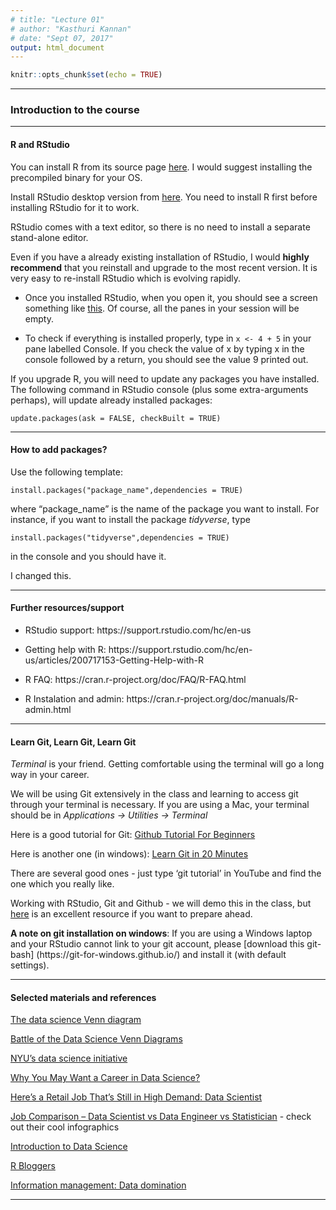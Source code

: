 ```yaml
---
# title: "Lecture 01"
# author: "Kasthuri Kannan"
# date: "Sept 07, 2017"
output: html_document
---
```


```r
knitr::opts_chunk$set(echo = TRUE)
```

---

### Introduction to the course  

---

#### R and RStudio

You can install R from its source page <a href="https://www.r-project.org/"target="_blank"> here</a>. I would suggest installing the precompiled binary for your OS.

Install RStudio desktop version from <a href="https://www.rstudio.com/products/RStudio/"target="_blank">here</a>. You need to install R first before installing RStudio for it to work.

RStudio comes with a text editor, so there is no need to install a separate stand-alone editor.

Even if you have a already existing installation of RStudio, I would **highly recommend** that you reinstall and upgrade to the most recent version. It is very easy to re-install RStudio which is evolving rapidly. 

* Once you installed RStudio, when you open it, you should see a screen something like [this](http://www.rstudio.com/wp-content/uploads/2014/04/rstudio-workbench.png). Of course, all the panes in your session will be empty.

* To check if everything is installed properly, type in `x <- 4 + 5` in your pane labelled Console. If you check the value of x by typing x in the console followed by a return, you should see the value 9 printed out.
  
If you upgrade R, you will need to update any packages you have installed. The following command in RStudio console (plus some extra-arguments perhaps), will update already installed packages:

`update.packages(ask = FALSE, checkBuilt = TRUE)`

---

#### How to add packages?

Use the following template:

`install.packages("package_name",dependencies = TRUE)` 

where "package_name" is the name of the package you want to install. For instance, if you want to install the package _tidyverse_, type 

`install.packages("tidyverse",dependencies = TRUE)`

in the console and you should have it.


I changed this.

---

#### Further resources/support

* RStudio support: https://support.rstudio.com/hc/en-us

* Getting help with R: https://support.rstudio.com/hc/en-us/articles/200717153-Getting-Help-with-R

* R FAQ: https://cran.r-project.org/doc/FAQ/R-FAQ.html

* R Instalation and admin: https://cran.r-project.org/doc/manuals/R-admin.html

---

#### Learn Git, Learn Git, Learn Git

*Terminal* is your friend. Getting comfortable using the terminal will go a long way in your career. 

We will be using Git extensively in the class and learning to access git through your terminal is necessary. If you are using a Mac, your terminal should be in _Applications -> Utilities -> Terminal_

Here is a good tutorial for Git: [Github Tutorial For Beginners](https://www.youtube.com/watch?v=0fKg7e37bQE) 

Here is another one (in windows): [Learn Git in 20 Minutes](https://www.youtube.com/watch?v=Y9XZQO1n_7c)

There are several good ones - just type 'git tutorial' in YouTube and find the one which you really like.

Working with RStudio, Git and Github - we will demo this in the class, but [here](http://happygitwithr.com/) is an excellent resource if you want to prepare ahead.


**A note on git installation on windows**: If you are using a Windows laptop and your RStudio cannot link to your git account, please [download this git-bash] (https://git-for-windows.github.io/) and install it (with default settings). 

---

#### Selected materials and references

[The data science Venn diagram](http://drewconway.com/zia/2013/3/26/the-data-science-venn-diagram)

[Battle of the Data Science Venn Diagrams](http://www.kdnuggets.com/2016/10/battle-data-science-venn-diagrams.html)

[NYU's data science initiative](http://datascience.nyu.edu/what-is-data-science/)

[Why You May Want a Career in Data Science?](https://www.rtinsights.com/why-you-may-want-a-career-in-data-science/)

[Here’s a Retail Job That’s Still in High Demand: Data Scientist](https://www.bloomberg.com/news/articles/2017-08-21/here-s-a-retail-job-that-s-still-in-high-demand-data-scientist)

[Job Comparison – Data Scientist vs Data Engineer vs Statistician](https://www.analyticsvidhya.com/blog/2015/10/job-comparison-data-scientist-data-engineer-statistician/) - check out their cool infographics

[Introduction to Data Science](http://www.cs.tau.ac.il/~apartzin/ds2015/DS_CourseIntro.pdf)

[R Bloggers](https://www.r-bloggers.com/)

[Information management: Data domination](http://www.nature.com/nature/journal/v548/n7669/full/nj7669-613a.html?WT.mc_id=FBK_NatureNews&sf111552836=1)

---
